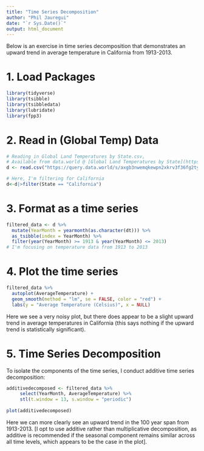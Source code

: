---
title: "Time Series Decomposition"
author: "Phil Jauregui"
date: "`r Sys.Date()`"
output: html_document
---
Below is an exercise in time series decomposition that demonstrates an upward trend in average temperature in California from 1913-2013. 

# 1. Load Packages
```{r}
library(tidyverse)
library(tsibble)
library(tsibbledata)
library(lubridate)
library(fpp3)
```

# 2. Read in (Global Temp) Data
```{r}
# Reading in Global Land Temperatures by State.csv, 
# Available from data.world @ [Global Land Temperatures by State](https://data.world/environmentdata/climate-change-earth-surface/workspace/file?filename=GlobalLandTemperatures%2FGlobalLandTemperaturesByState.csv)
d <- read.csv("https://query.data.world/s/axgb3nwemqkewpn2xkrv3f36fg2tyi?dws=00000", header=TRUE, stringsAsFactors=TRUE);

# Here, I'm filtering for California
d<-d|>filter(State == "California")
```

# 3. Format as a time series
```{r}
filtered_data <- d %>%
  mutate(YearMonth = yearmonth(as.character(dt))) %>%
  as_tsibble(index = YearMonth) %>%
  filter(year(YearMonth) >= 1913 & year(YearMonth) <= 2013)
# I'm focusing on temperature data from 1913 to 2013
```

# 4. Plot the time series
```{r}
filtered_data %>%
  autoplot(AverageTemperature) +
  geom_smooth(method = "lm", se = FALSE, color = "red") +
  labs(y = "Average Temperature (Celsius)", x = NULL)
```
Here we see a very noisy plot, but there does appear to be a slight upward trend in average temperatures in California (this says nothing if the upward trend is statistically significant).

# 5. Time Series Decomposition

To isolate the components of the time series, I conduct additive time series decomposition:
```{r}
additivedecomposed <- filtered_data %>%
     select(YearMonth, AverageTemperature) %>%
     stl(t.window = 13, s.window = "periodic")
 
plot(additivedecomposed)
```
Here we can more clearly see an upward trend in the 100 year span from 1913-2013.
[I opt to use additive rather than multiplicative decomposition, as additive is recommended if the seasonal component remains similar across all time levels, which appears to be the case in the plot].
